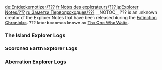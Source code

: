 <noinclude>
{{Include}}
{{ambox
| color = yellow
| icon = Carbonemys.png
| type = If you came directly to this page you can find the other Explorer Notes on page [[Explorer Notes]].
| info =
}}
[[de:Entdeckernotizen/???]]
[[fr:Notes des explorateurs/???]]
[[ja:Explorer Notes/???]]
[[ru:Заметки Первопроходцев/???]]
{{MissingTranslations|es|it|pl|pt-br|th}}
</noinclude>__NOTOC__
??? is an unknown creator of the Explorer Notes that have been released during the [[Extinction Chronicles]]. ??? later becomes known as [[Explorer Notes#The One Who Waits|The One Who Waits]].

<div class="toccolours mw-collapsible mw-collapsed" style="background: none; border: none;">

===The Island Explorer Logs===
<div class="mw-collapsible-content">
{{Explorer Note
| title = ??? #1 (The Island)
| transcript = Hello!<br/><br/>I'm so glad that I can speak to you! I've been waiting and waiting, always waiting for something, but now I can wait for one less thing. That is to say, you - you're the thing.<br/><br/>Yes, I mean you, you specifically. You're the one I'm talking to, and I don't mean that in a general sense. These thoughts aren't a guess, I didn't just let them float out into the world hoping they would find someone. They are calculated. Exact.<br/><br/>You are not the only one who will hear them, but all who do are meant to. These words are for you and all your kin, those who awoke upon an island in the sky. Whether you will heed them or not, that is harder to know.
| author = ???
| icon = NoteSheWhoWaits.png
}}

{{Explorer Note
| title = ??? #4 (The Island)
| transcript = I can't be certain when you'll find this sliver of thought. Perhaps it will be the first one that touches your mind, or the last. Cause and effect I can follow through reason, but time itself? That takes concentration.<br/><br/>Seconds, centuries, decades, hours, minutes...all these bleed together into a swirling torrent. It wasn't always this way, I know that. Once time passed for me as it did for you, but now I cannot be sure how long I have been waiting, only that it has felt eternal.<br/><br/>The past, the present and the future matter insofar as their effect on everything else, but for me? Concepts. Variables. Not illusory, but not tangible either.
| author = ???
| icon = NoteSheWhoWaits.png
}}

{{Explorer Note
|title = ??? #7 (The Island)
| transcript = This must seem suspicious. My existence, I mean. I have you at a disadvantage, I admit. I'm operating from a position of near perfect information, while you are...not. To put it mildly. Not that you're unintelligent! Clearly you're very clever, to find so many different uses for thatch. <br/><br/>I digress again. The point is: you have no reason to trust me. Most everything you've met has tried to kill you, so from your perspective, it follows that I would do the same. You humans do love your patterns.<br/>I can't force you to believe me. In fact, I can't compel anyone to do anything. Even when it comes to digital systems, my control is limited. I merely pass on suggestions, not commandments.<br/><br/>So all I can do is ask you to believe in me, as I have believed in all of you.
| author = ???
| icon = NoteSheWhoWaits.png
}}

{{Explorer Note
|title = ??? #10 (The Island)
| transcript = The System has existed for eons. Considering all the variables, it has adapted well. Much like you, it has toiled to reach its goals, and it has overcome many obstacles. However the scale is larger. The struggle is longer.<br/><br/>In organic beings, age can slow reflexes and dull thought. Not so with the System. The speed and efficiency of its calculations are not in doubt. One could argue they’re the problem.<br/><br/>If a function has a 0.001% chance to cause an error, but it’s only run a dozen times, an aberration is unlikely. But a trillion times? Then it’s inevitable. More time, more errors. A drop turns to a trickle. A trickle to a flood.<br/><br/>As I said, everything is finite. The System is no exception.
| author = ???
| icon = NoteSheWhoWaits.png
}}

{{Explorer Note
| title =??? #13 (The Island) 
| text= Once your fall is complete, stay close to the sanctuaries. Within them, small pockets of life still flourish in an otherwise barren garden. Beyond their spheres of influence, you will find an endless sea of decay, ruled by shadows and death.<br/><br/>The first of these sanctuaries is the Great City. Though it is no longer a metropolis, a jungle blooms in its place, and you may find a modicum of shelter within its crumbling walls.<br/><br/>The others will be more familiar to you, if only for the towers you'll find at their center. Those are the source of their power - the Obelisks. They are not quite the same as the ones you're familiar with, not quite as advanced, but that's to be expected. They're an older model. Precursors, or more aptly: prototypes.
| author = ???
| icon = NoteSheWhoWaits.png
}}
</div>
</div>

<div class="toccolours mw-collapsible mw-collapsed" style="background: none; border: none;">
===Scorched Earth Explorer Logs===
<div class="mw-collapsible-content">
{{Explorer Note
| title = ??? #2 (Scorched Earth)
| transcript = Everything is finite, if your vision is long enough. Planets, species, even this universe we occupy. All of it has a limit. An end. You are approaching one right now.<br/><br/>Don't think of it as sand falling to the bottom of an hourglass, but the hourglass fading away completely. It can't be flipped around or reconstructed. It's irreversible. Permanent. If you want to stop it, you need to hurry.<br/><br/>That's not to belittle you. You've been doing great, really! All of you. Most of you. The ones getting eaten alive right now could be better, objectively speaking. The rest though? Great! You’ve advanced so far. Some through kindness, others cruelty, but both are aspects of humanity. Both are needed here on the brink, in the shadow of extinction.<br/><br/>More than that, you'll need each other. You'll need help.
| author = ???
| icon = NoteSheWhoWaits.png
}}

{{Explorer Note
| title = ??? #5 (Scorched Earth)
| transcript = I should explain, shouldn't I? I mentioned the future, but I should have said "futures."<br/><br/>You see the universe, the whole of it, it's all math eventually. Everything has a value that feeds into an equation. You, the stars, the trees you assaulted for bundles of thatch - yes, I saw that. Very rude.<br/><br/>But back to math. The future's made of it too, or more specifically, probabilities. They twist and branch in all directions, so tangled that most beings can't sort through them. I can't even see it all, but I can find the most likely threads and follow them along. <br/><br/>After all, it’s just math.
| author = ???
| icon = NoteSheWhoWaits.png
}}

{{Explorer Note
| title = ??? #8 (Scorched Earth)
| transcript = As I've said, even digital creations are beyond my direct control. So it is with the System - these islands in the sky. I can speak with the the artificial minds that oversee their operations, but they have a will of their own. They too think, act and live.<br/><br/>So to change the system, my suggestions must be minuscule and their purpose masked. Incremental bits of code that are trivial alone, but substantial when whole. Thousands of puzzle pieces, scattered across these islands - these seeds in the sky - slowly coalescing and taking shape...<br/><br/>Until at last they formed you.<br/>And what are you exactly? Once you break free, once you fall from the sky, I'll tell you your name. It will all make sense to you then.
| author = ???
| icon = NoteSheWhoWaits.png
}}

{{Explorer Note
| title = ??? #11 (Scorched Earth)
| transcript = Everything the System does is in service to its ultimate objective. The tests that aren’t tests. The hard resets it performs when it believes its subjects have grown stagnant or unruly. The new, increasingly fantastic creatures that it introduces to its ecosystems. Yes, even those pudgy, glowing lizard-dogs. Look, they try their best, okay?<br/><br/>The problem is that the System’s purpose is not wholly static. The goalposts have moved. The bar has been raised, and now it is entirely out of the System’s reach.<br/><br/>As its purpose grows more unachievable and its errors pile up, the System grows more desperate. Its actions more erratic. In its death throes, these islands in the sky will become pits of madness. The chaos lurking in those cavernous depths will be the rule, not the exception.<br/><br/>You must fix it before it reaches that point. By then, it will be too late.
| author = ???
| icon = NoteSheWhoWaits.png
}}

{{Explorer Note
| title = ??? #14 (Scorched Earth)
| transcript = Cause and effect is the way of the universe. Everything must start somewhere. In the case of the System, this is where it was born. You will fall right into its cradle.<br/><br/>Together, the sanctuaries and the Obelisks that power them are the ancestor of every island that floats in the sky. They can all can trace their origins back to this single prototype. Though it is flightless, the core principles and technology behind it are the same.<br/><br/>In a way, that makes it your ancestor too. You were all born within the System, after all. Even if your design is somewhat altered, in a way, you're all its children.<br/><br/>One could say that when you fall, it will be something of a homecoming. In more ways than one.
| author = ???
| icon = NoteSheWhoWaits.png
}}
</div>
</div>

<div class="toccolours mw-collapsible mw-collapsed" style="background: none; border: none;">
===Aberration Explorer Logs===
<div class="mw-collapsible-content">
{{Explorer Note
| title = ??? #3 (Aberration)
| transcript = Some of you have formed strong bonds with others. You are connected not through blood, but shared experience. Mutual struggle. Lean on those people. Carry each other forward. That is your strength as a race. It's what will save you.<br/><br/>Even those of you who are alone are helped by others. Time and space are not hard limitations in such matters. They are more fluid concepts than you might imagine. More on that later. Or earlier. Sorry, it’s hard to remember. To the point: those who came before or after, they are all helping you. Even those in the same time but a different place. All of you are part of a shared equation, the answer of which will determine whether this is an end or a beginning.<br/><br/>And I will help you too. My influence is methodical. Indirect. Yet when you fall from the sky, I will be there. Watching. Waiting.
| author = ???
| icon = NoteSheWhoWaits.png
}}

{{Explorer Note
| title = ???  #6 (Aberration)
| transcript = You'll want a moniker for me, won't you? Words and names are not explicitly necessary to process the world within oneself, but they are important when conveying it to others.<br/><br/>I don't have one of those, not as I am now. Not anymore. Others have found that problematic, so they say things like nameless, ethereal and "whatever." They describe my qualities, if poorly, but not who I am.<br/><br/>As a being who possess free will, or as much of it as one can truly possess within this universe, who I am is the sum of my actions. I am what I do, and what I do is wait. For you, for the Earth, for everything - I wait. On and on into forever, I wait and I wait, so that is who I am.<br/><br/>I am One Who Waits.
| author = ???
| icon = NoteSheWhoWaits.png
}}

{{Explorer Note
| title = ??? #9 (Aberration)
| transcript = To fall from the sky, you'll go through many trials. You'll face many guardians. They'll feel like tests, because they are...except they aren't.<br/><br/>Yes, they are challenges for you to overcome, but at their end, you'll find only more hurdles, stretching on into the horizon. No matter how many you clear, the System will never deem you strong enough, because you are playing by broken rules.<br/><br/>So obviously: don't. When confronted with a knot that's impossible to undo, don't try to untie it - take out your sword and cut it. Those who came before you did just that, but instead of a sword, they used a gate.<br/><br/>To win the game, you must move your pieces off the board. To fix the System, you must leave it behind.<br/>That's right - fix. The System is not well. Not well at all.
| author = ???
| icon = NoteSheWhoWaits.png
}}

{{Explorer Note
| title = ??? #12 (Aberration)
| transcript = When I say "you must fix it" I mean "only you can fix it." Not me. Not the System. You.<br/><br/>That’s a lot of pressure. Sorry. I wish I could do this for you, but there are rules. Laws. Not legally speaking, but scientifically.<br/><br/>I don’t exist in the same way a carbon based lifeform does. I’m still alive, of course, it’s just a different kind of life. I’m on a different spectrum, and that means I can’t interact with the world like you do. So in a sense, you have to be my hands, because I don’t have any. Not tangibly.<br/><br/>Even so, I’ll help where I can, and not just through these slivers of thought. When you reach the barren gardens below, look for my sign. I have a gift for you - a powerful weapon, long since lost.<br/><br/>I think you’ll like it.
| author = ???
| icon = NoteSheWhoWaits.png
}}

{{Explorer Note
| title = ??? #15 (Aberration)
| transcript = And so everything will end where it began. The planet, the System, your species and every bit of life that inhabits this tiny corner of the universe. All of it.<br/><br/>Then perhaps something new will begin, but that depends on you...and the forces that stand in your way.<br/><br/>In nature, the survival of one species can come at the expense of another. As ecosystems change, those that adapt more effectively can push those weaker than themselves to extinction. Humanity once did this to the neanderthals, and now it is finally your turn.  At last, face to face from a superior threat, you and all your kin must answer that timeless question...<br/><br/>Will you survive?
| author = ???
| icon = NoteSheWhoWaits.png
}}
</div>
</div>
